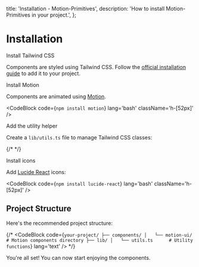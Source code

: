   title: 'Installation - Motion-Primitives',
  description: 'How to install Motion-Primitives in your project.',
};


# Installation

<Steps>

<Step>Install Tailwind CSS</Step>

Components are styled using Tailwind CSS. Follow the [official installation guide](https://tailwindcss.com/docs/installation) to add it to your project.

<Step>Install Motion</Step>

Components are animated using [Motion](https://motion.dev/).

<CodeBlock code={`npm install motion`} lang='bash' className='h-[52px]' />

<Step>Add the utility helper</Step>

Create a `lib/utils.ts` file to manage Tailwind CSS classes:

{/* <CodeBlock filePath='lib/utils.ts' lang='ts' /> */}

<Step>Install icons</Step>

Add [Lucide React](https://lucide.dev/) icons:

<CodeBlock code={`npm install lucide-react`} lang='bash' className='h-[52px]' />

</Steps>

## Project Structure

Here's the recommended project structure:

{/* <CodeBlock
  code={`your-project/
├── components/
│   └── motion-ui/     # Motion components directory
├── lib/
│   └── utils.ts      # Utility functions`}
  lang='text'
/> */}

You're all set! You can now start enjoying the components.
